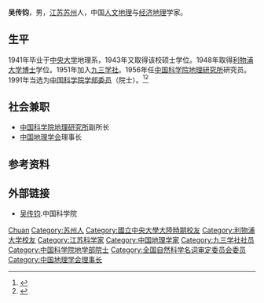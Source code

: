 '''吴传钧'''{{BD|1918年|4月2日|2009年|3月13日}}，男，[[江苏|江苏]][[苏州|苏州]]人，中国[[人文地理|人文地理]]与[[经济地理|经济地理]]学家。

== 生平 ==
1941年毕业于[[國立中央大學_(南京)|中央大学]]地理系，1943年又取得该校硕士学位。1948年取得[[利物浦大学|利物浦大学]][[博士|博士]]学位。1951年加入[[九三学社|九三学社]]。1956年任[[中国科学院地理研究所|中国科学院地理研究所]]研究员。1991年当选为[[中国科学院学部委员|中国科学院学部委员]]（院士）。<ref>{{cite web |url=http://www.cas.cn/zt/rwzt/2009yldqx/wuchuanjun/wcjjnwz/201003/t20100331_2810387.html |language= |title=著名地理学家吴传钧院士告别仪式在京举行 |publisher=科学时报 |date=2009-03 |accessdate= |archive-date=2016-10-02 |archive-url=https://web.archive.org/web/20161002200232/http://www.cas.cn/zt/rwzt/2009yldqx/wuchuanjun/wcjjnwz/201003/t20100331_2810387.html |dead-url=no }}</ref><ref>{{cite web |url=http://www.cast.org.cn/n35081/n10371505/10378812.html |language= |title=著名地理学家吴传钧院士 |publisher=中国科学技术协会 |date=2006-02-07 |accessdate= |deadurl=yes |archiveurl=https://web.archive.org/web/20161002194035/http://www.cast.org.cn/n35081/n10371505/10378812.html |archivedate=2016-10-02 }}</ref>

== 社会兼职 ==
* [[中国科学院地理研究所|中国科学院地理研究所]]副所长
* [[中国地理学会|中国地理学会]]理事长

== 参考资料 ==
{{reflist}}

== 外部链接 ==
*[http://casad.cas.cn/aca/316/ygysmd-200906-t20090624_1809671.html 吴传钧]{{Wayback|url=http://casad.cas.cn/aca/316/ygysmd-200906-t20090624_1809671.html |date=20170112012344 }}.中国科学院

{{中国科学院地学部院士}}
{{Navboxes
| title  = 吴传钧在[[全国科学技术名词审定委员会|全国科学技术名词审定委员会]]的职务
| list1  =
{{全国自然科学名词审定委员会第二届全国委员会}}
{{全国自然科学名词审定委员会第三届全国委员会}}
}}

{{Authority control}}

{{DEFAULTSORT:Wu吴}}
[[Category:吴姓|Chuan]]
[[Category:苏州人|Category:苏州人]]
[[Category:國立中央大學大陸時期校友|Category:國立中央大學大陸時期校友]]
[[Category:利物浦大学校友|Category:利物浦大学校友]]
[[Category:江苏科学家|Category:江苏科学家]]
[[Category:中国地理学家|Category:中国地理学家]]
[[Category:九三学社社员|Category:九三学社社员]]
[[Category:中国科学院地学部院士|Category:中国科学院地学部院士]]
[[Category:全国自然科学名词审定委员会委员|Category:全国自然科学名词审定委员会委员]]
[[Category:中国地理学会理事长|Category:中国地理学会理事长]]